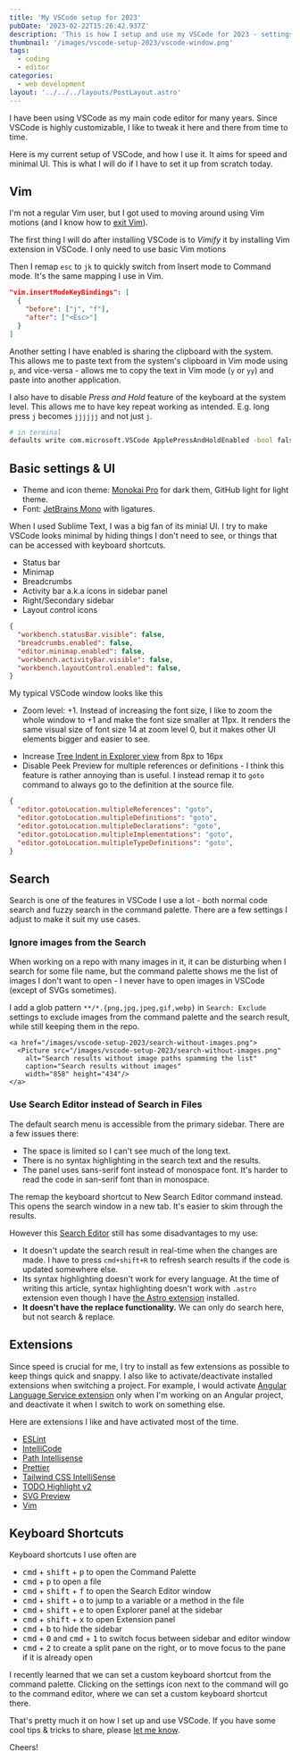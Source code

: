 ```yaml
---
title: 'My VSCode setup for 2023'
pubDate: '2023-02-22T15:26:42.937Z'
description: 'This is how I setup and use my VSCode for 2023 - settings, themes, keyboard shortcuts, etc.'
thumbnail: '/images/vscode-setup-2023/vscode-window.png'
tags:
  - coding
  - editor
categories:
  - web development
layout: '../../../layouts/PostLayout.astro'
---
```


I have been using VSCode as my main code editor for many years.
Since VSCode is highly customizable,
I like to tweak it here and there from time to time.

Here is my current setup of VSCode, and how I use it.
It aims for speed and minimal UI.
This is what I will do if I have to set it up from scratch today.

## Vim

I'm not a regular Vim user, but I got used to moving around using Vim motions
(and I know how to [exit Vim](https://stackoverflow.com/questions/11828270/how-do-i-exit-vim)).

The first thing I will do after installing VSCode is to _Vimify_ it by installing Vim extension in VSCode.
I only need to use basic Vim motions

<a href="/images/vscode-setup-2023/vscodevim.png">
  <Picture src="/images/vscode-setup-2023/vscodevim.png"
    alt="Vim extension for VSCode Github page"
    width="894" height="418"/>
</a>

Then I remap `esc` to `jk` to quickly switch from Insert mode to Command mode.
It's the same mapping I use in Vim.

```json
"vim.insertModeKeyBindings": [
  {
    "before": ["j", "f"],
    "after": ["<Esc>"]
  }
]
```

Another setting I have enabled is sharing the clipboard with the system.
This allows me to paste text from the system's clipboard in Vim mode using `p`,
and vice-versa - allows me to copy the text in Vim mode (`y` or `yy`) and paste into another application.

<a href="/images/vscode-setup-2023/vim-system-clipboard.png">
  <Picture src="/images/vscode-setup-2023/vim-system-clipboard.png"
    alt="Vim mode's settings to share clipboard with system"
    width="1586" height="686"/>
</a>

I also have to disable _Press and Hold_ feature of the keyboard at the system level.
This allows me to have key repeat working as intended. E.g. long press `j` becomes `jjjjjj` and not just `j`.

```bash
# in terminal
defaults write com.microsoft.VSCode ApplePressAndHoldEnabled -bool false
```

## Basic settings & UI

- Theme and icon theme: [Monokai Pro](https://monokai.pro/vscode) for dark them, GitHub light for light theme.
- Font: [JetBrains Mono](https://www.jetbrains.com/lp/mono/) with ligatures.

When I used Sublime Text, I was a big fan of its minial UI.
I try to make VSCode looks minimal by hiding things I don't need to see,
or things that can be accessed with keyboard shortcuts.

- Status bar
- Minimap
- Breadcrumbs
- Activity bar a.k.a icons in sidebar panel
- Right/Secondary sidebar
- Layout control icons

```json
{
  "workbench.statusBar.visible": false,
  "breadcrumbs.enabled": false,
  "editor.minimap.enabled": false,
  "workbench.activityBar.visible": false,
  "workbench.layoutControl.enabled": false,
}
```
My typical VSCode window looks like this

<a href="/images/vscode-setup-2023/vscode-window.png">
  <Picture src="/images/vscode-setup-2023/vscode-window.png"
    alt="my VSCode window"
    width="1928" height="1518"/>
</a>

- Zoom level: +1. Instead of increasing the font size, I like to zoom the whole window to +1 and make the font size smaller at 11px. It renders the same visual size of font size 14 at zoom level 0, but it makes other UI elements bigger and easier to see.

<div class="full-bleed">
  <div class="grid grid-cols-[repeat(auto-fit,minmax(300px,1fr))] gap-8">
    <a href="/images/vscode-setup-2023/zoom-0.png">
      <Picture src="/images/vscode-setup-2023/zoom-0.png" width="500" alt="VSCode window at zoom level 0, font size 14px"
        caption="Zoom level 0, font size 14px" />
    </a>
    <a href="/images/vscode-setup-2023/zoom-1.png">
      <Picture src="/images/vscode-setup-2023/zoom-1.png" width="500" alt="VSCode window at zoom level 1, font size 11px"
        caption="Zoom level 1, font size 11px" />
    </a>
  </div>
</div>

- Increase [Tree Indent in Explorer view](https://armno.in.th/blog/vscode-indent-settings/) from 8px to 16px
- Disable Peek Preview for multiple references or definitions - I think this feature is rather annoying than is useful. I instead remap it to `goto` command to always go to the definition at the source file.

<a href="/images/vscode-setup-2023/peek-popup.png">
  <Picture src="/images/vscode-setup-2023/peek-popup.png"
    alt="VSCode's peek preview popup" caption="The Peek popup in VSCode"
    width="1305" height="676"/>
</a>

```json
{
  "editor.gotoLocation.multipleReferences": "goto",
  "editor.gotoLocation.multipleDefinitions": "goto",
  "editor.gotoLocation.multipleDeclarations": "goto",
  "editor.gotoLocation.multipleImplementations": "goto",
  "editor.gotoLocation.multipleTypeDefinitions": "goto",
}
```


## Search

Search is one of the features in VSCode I use a lot - both normal code search and fuzzy search in the command palette.
There are a few settings I adjust to make it suit my use cases.

### Ignore images from the Search

When working on a repo with many images in it, it can be disturbing when
I search for some file name, but the command palette shows me
the list of images I don't want to open - I never have to open images in VSCode (except of SVGs sometimes).

<a href="/images/vscode-setup-2023/search-with-images.png">
  <Picture src="/images/vscode-setup-2023/search-with-images.png"
    alt="Search results with image paths spamming the list"
    caption="Search results with image paths spamming the list"
    width="858" height="434"/>
</a>

I add a glob pattern `**/*.{png,jpg,jpeg,gif,webp}` in `Search: Exclude` settings to exclude images from the command palette and the search result, while still keeping them in the repo.

<div class="full-bleed">
  <div class="grid grid-cols-[repeat(auto-fit,minmax(300px,1fr))] gap-8">
    <a href="/images/vscode-setup-2023/search-exclude-images.png">
      <Picture src="/images/vscode-setup-2023/search-exclude-images.png"
        alt="Excluding images from search settings"
        caption="Excluding images from search settings"
        width="1080" height="841"/>
    </a>

    <a href="/images/vscode-setup-2023/search-without-images.png">
      <Picture src="/images/vscode-setup-2023/search-without-images.png"
        alt="Search results without image paths spamming the list"
        caption="Search results without images"
        width="858" height="434"/>
    </a>
  </div>
</div>

### Use Search Editor instead of Search in Files

The default search menu is accessible from the primary sidebar.
There are a few issues there:

- The space is limited so I can't see much of the long text.
- There is no syntax highlighting in the search text and the results.
- The panel uses sans-serif font instead of monospace font. It's harder to read the code in san-serif font than in monospace.

<a href="/images/vscode-setup-2023/built-in-search.png">
  <Picture src="/images/vscode-setup-2023/built-in-search.png"
    alt="VSCode's default search" caption="VSCode's default global search"
    width="809" height="466"/>
</a>

The remap the keyboard shortcut to New Search Editor command instead. This opens the search window in a new tab.
It's easier to skim through the results.

<a href="/images/vscode-setup-2023/search-editor-example.png">
  <Picture src="/images/vscode-setup-2023/search-editor-example.png"
    alt="Search Editor window example" caption="Search Editor window"
    width="976" height="637"/>
</a>

However this [Search Editor](https://code.visualstudio.com/docs/editor/codebasics#_search-editor) still has some disadvantages to my use:

- It doesn't update the search result in real-time when the changes are made. I have to press `cmd+shift+R` to refresh search results if the code is updated somewhere else.
- Its syntax highlighting doesn't work for every language. At the time of writing this article, syntax highlighting doesn't work with `.astro` extension even though I have [the Astro extension](https://marketplace.visualstudio.com/items?itemName=astro-build.astro-vscode) installed.
- **It doesn't have the replace functionality.** We can only do search here, but not search & replace.

## Extensions

Since speed is crucial for me, I try to install as few extensions as possible to keep things quick and snappy.
I also like to activate/deactivate installed extensions when switching a project.
For example, I would activate [Angular Language Service extension](https://github.com/angular/vscode-ng-language-service)
only when I'm working on an Angular project,
and deactivate it when I switch to work on something else.

Here are extensions I like and have activated most of the time.

- [ESLint](https://github.com/Microsoft/vscode-eslint)
- [IntelliCode](https://marketplace.visualstudio.com/items?itemName=VisualStudioExptTeam.vscodeintellicode)
- [Path Intellisense](https://marketplace.visualstudio.com/items?itemName=christian-kohler.path-intellisense)
- [Prettier](https://marketplace.visualstudio.com/items?itemName=esbenp.prettier-vscode)
- [Tailwind CSS IntelliSense](https://marketplace.visualstudio.com/items?itemName=bradlc.vscode-tailwindcss)
- [TODO Highlight v2](https://marketplace.visualstudio.com/items?itemName=jgclark.vscode-todo-highlight)
- [SVG Preview](https://marketplace.visualstudio.com/items?itemName=SimonSiefke.svg-preview)
- [Vim](https://marketplace.visualstudio.com/items?itemName=vscodevim.vim)

## Keyboard Shortcuts

Keyboard shortcuts I use often are

- <kbd>cmd</kbd> + <kbd>shift</kbd> + <kbd>p</kbd> to open the Command Palette
- <kbd>cmd</kbd> + <kbd>p</kbd> to open a file
- <kbd>cmd</kbd> + <kbd>shift</kbd> + <kbd>f</kbd> to open the Search Editor window
- <kbd>cmd</kbd> + <kbd>shift</kbd> + <kbd>o</kbd> to jump to a variable or a method in the file
- <kbd>cmd</kbd> + <kbd>shift</kbd> + <kbd>e</kbd> to open Explorer panel at the sidebar
- <kbd>cmd</kbd> + <kbd>shift</kbd> + <kbd>x</kbd> to open Extension panel
- <kbd>cmd</kbd> + <kbd>b</kbd> to hide the sidebar
- <kbd>cmd</kbd> + <kbd>0</kbd> and <kbd>cmd</kbd> + <kbd>1</kbd> to switch focus between sidebar and editor window
- <kbd>cmd</kbd> + <kbd>2</kbd> to create a split pane on the right, or to move focus to the pane if it is already open

I recently learned that we can set a custom keyboard shortcut from the command palette.
Clicking on the settings icon next to the command will go to the command editor, where we can set a custom keyboard shortcut there.

<Picture src="/images/vscode-setup-2023/configure-shortcut.png"
  alt="configure shortcut menu"
  width="737" height="354"/>

<Picture src="/images/vscode-setup-2023/configure-shortcut-edit.png"
  alt="configure shortcut menu edit window"
  width="976" height="637"/>

That's pretty much it on how I set up and use VSCode.
If you have some cool tips & tricks to share, please [let me know](https://github.com/armno/armno.in.th/issues/new).

Cheers!
